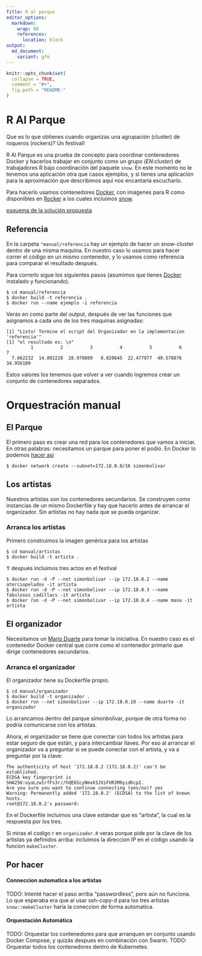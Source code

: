 ```yaml
---
Title: R al parque
editor_options:
  markdown:
    wrap: 80
    references: 
      location: block
output:
  md_document:
    variant: gfm
---
```


<!-- README.md is generated from README.Rmd. Please edit that file -->

```r
knitr::opts_chunk$set(
  collapse = TRUE,
  comment = "#>",
  fig.path = "README-"
)
```

# R Al Parque

Que es lo que obtienes cuando organizas una agrupación (cluster) de roqueros
(rockers)? Un festival!

R Al Parque es una prueba de concepto para coordinar contenedores Docker y
hacerlos trabajar en conjunto como un grupo (*EN:cluster*) de trabajadores R
bajo coordinación del paquete `snow`. En este momento no le tenemos una
aplicación otra que casos ejemplos, y si tienes una aplicación para la
aproximación que describimos aquí nos encantaría escucharlo.

Para hacerlo usamos contenedores [Docker](https://docker.com), con imágenes para
R como disponibles en [Rocker](https://github.com/rocker-org/rocker) a los
cuales incluimos
[snow](https://cran.r-project.org/web/packages/snow/index.html).

[esquema de la solución propuesta](esquema.png)

## Referencia

En la carpeta `"manual/referencia` hay un ejemplo de hacer un snow-cluster
dentro de una misma maquina. En nuestro caso lo usamos para hacer correr el
código en un mismo contenedor, y lo usamos como referencia para comparar el
resultado después.

Para correrlo sigue los siguientes pasos (asumimos que tienes
[Docker](https://docker.com) instalado y funcionando).

```         
$ cd manual/referencia
$ docker build -t referencia .
$ docker run --name ejemplo -i referencia
```

Verás en como parte del output, después de ver las funciones que asignamos a
cada uno de los tres maquinas asignadas:

```         
[1] "Listo! Termine el script del Organizador en la implementacion 'referencia'"
[1] "el resultado es: \n"
         1          2          3          4          5          6          7 
  7.662232  14.892228  28.978089   8.820645  22.477977  49.578876  34.956109 
```

Estos valores los tenemos que volver a ver cuando logremos crear un conjunto de
contenedores separados.

# Orquestración manual

## El Parque

El primero paso es crear una red para los contenedores que vamos a iniciar. En
otras palabras: necesitamos un parque para poner el podio. En Docker lo podemos
[hacer
así](http://stackoverflow.com/questions/27937185/assign-static-ip-to-docker-container/35359185#35359185)

```         
$ docker network create --subnet=172.18.0.0/16 simonbolivar
```

## Los artistas

Nuestros artistas son los contenedores secundarios. Se construyen como
instancias de un mismo Dockerfile y hay que hacerlo antes de arrancar el
organizador. Sin artistas no hay nada que se pueda organizar.

### Arranca los artistas

Primero construimos la imagen genérica para los artistas

```         
$ cd manual/artistas
$ docker build -t artista .
```

Y después incluimos tres actos en el festival

```         
$ docker run -d -P --net simonbolivar --ip 172.18.0.2 --name aterciopelados -it artista
$ docker run -d -P --net simonbolivar --ip 172.18.0.3 --name fabulosos_cadillacs -it artista
$ docker run -d -P --net simonbolivar --ip 172.18.0.4 --name mana -it artista
```

## El organizador

Necesitamos un [Mario Duarte](https://es.wikipedia.org/wiki/Rock_al_Parque) para
tomar la iniciativa. En nuestro caso es el contenedor Docker central que corre
como el contenedor primario que dirige contenedores secundarios.

### Arranca el organizador

El organizador tiene su Dockerfile propio.

```         
$ cd manual/organizador
$ docker build -t organizador .
$ docker run --net simonbolivar --ip 172.18.0.10 --name duarte -it organizador
```

Lo arrancamos dentro del parque simonbolivar, porque de otra forma no podria
comunicarse con los artistas.

Ahora, el organizador se tiene que conectar con todos los artistas para estar
seguro de que están, y para intercambiar llaves. Por eso al arrancar el
organizador va a preguntar si se puede conectar con el artista, y va a preguntar
por la clave:

```         
The authenticity of host '172.18.0.2 (172.18.0.2)' can't be established.
ECDSA key fingerprint is SHA256:oyaLzw1rfFs3r//hQE6ScyNmxk5JXiFUR3M0yidKcpI.
Are you sure you want to continue connecting (yes/no)? yes
Warning: Permanently added '172.18.0.2' (ECDSA) to the list of known hosts.
root@172.18.0.2's password: 
```

En el Dockerfile incluimos una clave estándar que es "artista", la cual es la
respuesta por los tres.

Si miras el codigo r en `organizador.R` veras porque pide por la clave de los
artistas ya definidos arriba: incluimos la direccion IP en el código usando la
funcion `makeCluster`.

## Por hacer

#### Conneccion automatica a los artistas

TODO: Intenté hacer el paso arriba "passwordless", pero aún no funciona. Lo que
esperaba era que al usar ssh-copy-d para los tres artistas `snow::makeCluster`
haría la coneccion de forma automatica.

#### Orquestación Automática

TODO: Orquestar los contenedores para que arranquen en conjunto usando Docker
Compose, y quizás despues en combinación con Swarm. TODO: Orquestar todos los
contenedores dentro de Kubernetes.
